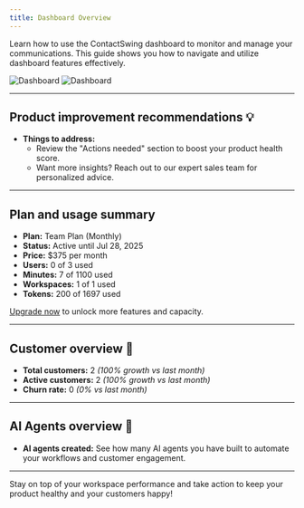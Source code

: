 ```yaml
---
title: Dashboard Overview
---
```


Learn how to use the ContactSwing dashboard to monitor and manage your communications. This guide shows you how to navigate and utilize dashboard features effectively.

<img src="https://storage.googleapis.com/helpsessionvideos/Contactswing/images/dash1.jpg" alt="Dashboard" />


<img src="https://storage.googleapis.com/helpsessionvideos/Contactswing/images/dash2.jpg" alt="Dashboard" />

---

## Product improvement recommendations 💡
- **Things to address:**
  - Review the "Actions needed" section to boost your product health score.
  - Want more insights? Reach out to our expert sales team for personalized advice.

---

## Plan and usage summary
- **Plan:** Team Plan (Monthly)
- **Status:** Active until Jul 28, 2025
- **Price:** $375 per month
- **Users:** 0 of 3 used
- **Minutes:** 7 of 1100 used
- **Workspaces:** 1 of 1 used
- **Tokens:** 200 of 1697 used

[Upgrade now](#) to unlock more features and capacity.

---

## Customer overview 👥
- **Total customers:** 2 _(100% growth vs last month)_
- **Active customers:** 2 _(100% growth vs last month)_
- **Churn rate:** 0 _(0% vs last month)_

---

## AI Agents overview 🤖
- **AI agents created:** See how many AI agents you have built to automate your workflows and customer engagement.

---

Stay on top of your workspace performance and take action to keep your product healthy and your customers happy!